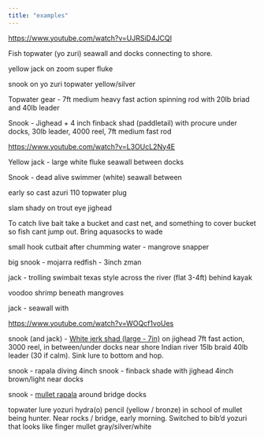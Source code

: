 ```yaml
---
title: "examples"
---
```


<https://www.youtube.com/watch?v=UJRSiD4JCQI>

Fish topwater (yo zuri) seawall and docks connecting to shore.

yellow jack on zoom super fluke

snook on yo zuri topwater yellow/silver

Topwater gear - 7ft medium heavy fast action spinning rod with 20lb
briad and 40lb leader

Snook - Jighead + 4 inch finback shad (paddletail) with procure under
docks, 30lb leader, 4000 reel, 7ft medium fast rod

<https://www.youtube.com/watch?v=L3OUcL2Ny4E>

Yellow jack - large white fluke seawall between docks

Snook - dead alive swimmer (white) seawall between

early so cast azuri 110 topwater plug

slam shady on trout eye jighead

To catch live bait take a bucket and cast net, and something to cover
bucket so fish cant jump out. Bring aquasocks to wade

small hook cutbait after chumming water - mangrove snapper

big snook - mojarra redfish - 3inch zman

jack - trolling swimbait texas style across the river (flat 3-4ft)
behind kayak

voodoo shrimp beneath mangroves

jack - seawall with

<https://www.youtube.com/watch?v=WOQcf1voUes>

snook (and jack) - [White jerk shad (large -
7in)](https://www.amazon.com/gp/product/B00FPQP99G/ref=as_li_tl?ie=UTF8&tag=fishfish0c-20&camp=1789&creative=9325&linkCode=as2&creativeASIN=B00FPQP99G&linkId=ad38876ff2fc908718b62a4a7d6af29a)
on jighead 7ft fast action, 3000 reel, in between/under docks near shore
Indian river 15lb braid 40lb leader (30 if calm). Sink lure to bottom
and hop.

snook - rapala diving 4inch snook - finback shade with jighead 4inch
brown/light near docks

snook - [mullet
rapala](https://www.basspro.com/shop/en/rapala-saltwater-x-rap?irclickid=QrcXeF2M4xyNT0H2N%3ASXpxqkUkDTLtwFnQ3i300&irpid=2363963&irmpname=Fishaholic%20Fishing&irsharedid=&cm_soc=AFF&irgwc=1&hvarAID=impact)
around bridge docks

topwater lure yozuri hydra(o) pencil (yellow / bronze) in school of
mullet being hunter. Near rocks / bridge, early morning. Switched to
bib'd yozuri that looks like finger mullet gray/silver/white
